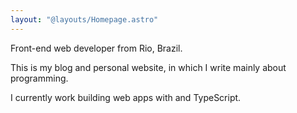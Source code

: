 ```yaml
---
layout: "@layouts/Homepage.astro"
---
```



Front-end web developer from Rio, Brazil.

This is my blog and personal website, in which I write mainly about
programming.

I currently work building web apps with <ReactLink /> and TypeScript.
